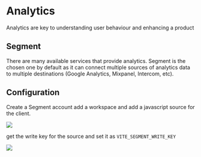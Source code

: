 # Analytics

Analytics are key to understanding user behaviour and enhancing a product

## Segment

There are many available services that provide analytics. Segment is the chosen one by default as it can connect multiple sources of analytics data to multiple destinations (Google Analytics, Mixpanel, Intercom, etc).

## Configuration

Create a Segment account add a workspace and add a javascript source for the client.

![](/img/segment_source.png)

get the write key for the source and set it as `VITE_SEGMENT_WRITE_KEY`

![](/img/segment_write_key.png)

